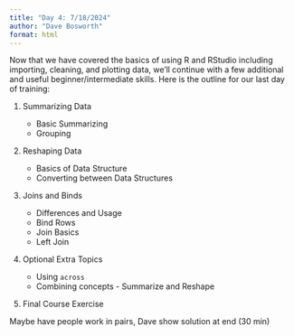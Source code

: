 ```yaml
---
title: "Day 4: 7/18/2024"
author: "Dave Bosworth"
format: html
---
```


Now that we have covered the basics of using R and RStudio including importing, cleaning, and plotting data, we'll continue with a few additional and useful beginner/intermediate skills. Here is the outline for our last day of training:

1. Summarizing Data

    - Basic Summarizing
    - Grouping

2. Reshaping Data

    - Basics of Data Structure
    - Converting between Data Structures

3. Joins and Binds

    - Differences and Usage
    - Bind Rows
    - Join Basics
    - Left Join
    
4. Optional Extra Topics

    - Using `across`
    - Combining concepts - Summarize and Reshape

5. Final Course Exercise

Maybe have people work in pairs, Dave show solution at end (30 min)
